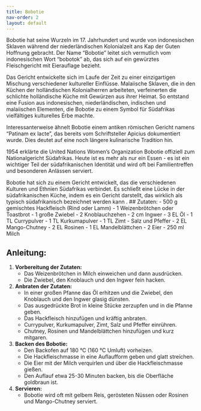 ```yaml
---
title: Bobotie
nav-order: 2
layout: default
---
```


Bobotie hat seine Wurzeln im 17. Jahrhundert und wurde von indonesischen Sklaven während der niederländischen Kolonialzeit ans Kap der Guten Hoffnung gebracht. Der Name "Bobotie" leitet sich vermutlich vom indonesischen Wort "bobotok" ab, das sich auf ein gewürztes Fleischgericht mit Eierauflage bezieht.

Das Gericht entwickelte sich im Laufe der Zeit zu einer einzigartigen Mischung verschiedener kultureller Einflüsse. Malaiische Sklaven, die in den Küchen der holländischen Kolonialherren arbeiteten, verfeinerten die schlichte holländische Küche mit Gewürzen aus ihrer Heimat. So entstand eine Fusion aus indonesischen, niederländischen, indischen und malaiischen Elementen, die Bobotie zu einem Symbol für Südafrikas vielfältiges kulturelles Erbe machte.

Interessanterweise ähnelt Bobotie einem antiken römischen Gericht namens "Patinam ex lacte", das bereits vom Schriftsteller Apicius dokumentiert wurde. Dies deutet auf eine noch längere kulinarische Tradition hin.

1954 erklärte die United Nations Women's Organization Bobotie offiziell zum Nationalgericht Südafrikas. Heute ist es mehr als nur ein Essen - es ist ein wichtiger Teil der südafrikanischen Identität und wird oft bei Familientreffen und besonderen Anlässen serviert.

Bobotie hat sich zu einem Gericht entwickelt, das die verschiedenen Kulturen und Ethnien Südafrikas verbindet. Es schließt eine Lücke in der südafrikanischen Küche, indem es ein Gericht darstellt, das wirklich als typisch südafrikanisch bezeichnet werden kann
.
## Zutaten:
- 500 g gemischtes Hackfleisch (Rind oder Lamm)
- 1 Weizenbrötchen oder Toastbrot
- 1 große Zwiebel
- 2 Knoblauchzehen
- 2 cm Ingwer
- 3 EL Öl
- 1 TL Currypulver
- 1 TL Kurkumapulver
- 1 TL Zimt
- Salz und Pfeffer
- 2 EL Mango-Chutney
- 2 EL Rosinen
- 1 EL Mandelblättchen
- 2 Eier
- 250 ml Milch

## Anleitung:
1. **Vorbereitung der Zutaten:**
   - Das Weizenbrötchen in Milch einweichen und dann ausdrücken.
   - Die Zwiebel, den Knoblauch und den Ingwer fein hacken.

2. **Anbraten der Zutaten:**
   - In einer großen Pfanne das Öl erhitzen und die Zwiebel, den Knoblauch und den Ingwer glasig dünsten.
   - Das ausgedrückte Brot in kleine Stücke zerzupfen und in die Pfanne geben.
   - Das Hackfleisch hinzufügen und kräftig anbraten.
   - Currypulver, Kurkumapulver, Zimt, Salz und Pfeffer einrühren.
   - Chutney, Rosinen und Mandelblättchen hinzufügen und kurz mitgaren.

3. **Backen des Bobotie:**
   - Den Backofen auf 180 °C (160 °C Umluft) vorheizen.
   - Die Hackfleischmasse in eine Auflaufform geben und glatt streichen.
   - Die Eier mit der Milch verquirlen und über die Hackfleischmasse gießen.
   - Den Auflauf etwa 25-30 Minuten backen, bis die Oberfläche goldbraun ist.

4. **Servieren:**
   - Bobotie wird oft mit gelbem Reis, gerösteten Nüssen oder Rosinen und Mango-Chutney serviert.
